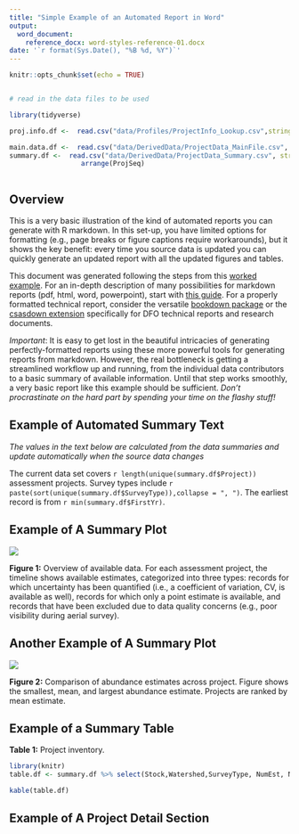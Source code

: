 ```yaml
---
title: "Simple Example of an Automated Report in Word"
output: 
  word_document:
    reference_docx: word-styles-reference-01.docx
date: '`r format(Sys.Date(), "%B %d, %Y")`'
---
```


```r
knitr::opts_chunk$set(echo = TRUE)


# read in the data files to be used

library(tidyverse)

proj.info.df <-  read.csv("data/Profiles/ProjectInfo_Lookup.csv",stringsAsFactors = FALSE)

main.data.df <-  read.csv("data/DerivedData/ProjectData_MainFile.csv", stringsAsFactors = FALSE)
summary.df <-  read.csv("data/DerivedData/ProjectData_Summary.csv", stringsAsFactors = FALSE) %>%
                  arrange(ProjSeq)



```

## Overview

This is a very basic illustration of the kind of automated reports you can generate with R markdown. In this set-up, you have limited options for formatting (e.g., page breaks or figure captions require workarounds), but it shows the key benefit: every time you source data is updated you can quickly generate an updated report with all the  updated figures and tables. 

This document was generated following the steps from this [worked example](https://rmarkdown.rstudio.com/articles_docx.html). For an in-depth description of many possibilities for markdown reports (pdf, html, word, powerpoint), start with [this guide](https://epirhandbook.com/en/reports-with-r-markdown.html). For a properly formatted technical report, consider the versatile [bookdown package](https://bookdown.org/yihui/rmarkdown/) or the  [csasdown extension ](https://github.com/pbs-assess/csasdown) specifically for DFO technical reports and research documents.

*Important*: It is easy to get lost in the beautiful intricacies of generating perfectly-formatted reports using these more powerful tools for generating reports from markdown. However, the real bottleneck is getting a streamlined workflow up and running, from the individual data contributors to a basic summary of available information. Until that step works smoothly, a very basic report like this example should be sufficient. *Don't procrastinate on the hard part by spending your time on the flashy stuff!*


## Example of Automated Summary Text

*The values in the text below are calculated from the data summaries and update automatically when the source data changes*


The current data set covers `r length(unique(summary.df$Project))` assessment projects. Survey types include `r paste(sort(unique(summary.df$SurveyType)),collapse = ", ")`. The earliest record is from `r min(summary.df$FirstYr)`.


## Example of A Summary Plot


![](PLOTS/DataOverview_ALL.png)

**Figure 1:** Overview of available data. For each assessment project, the timeline shows available estimates, categorized into three types: records for which uncertainty has been quantified (i.e., a coefficient of variation, CV, is available as well), records for which only a point estimate is available, and records that have been excluded due to data quality concerns (e.g., poor visibility during aerial survey).


## Another Example of A Summary Plot


![](PLOTS/RankingPlot_ALL.png)

**Figure 2:** Comparison of abundance estimates across project. Figure shows the smallest, mean, and largest abundance estimate. Projects are ranked by mean estimate. 




## Example of a Summary Table

**Table 1:** Project inventory.

``` r
library(knitr)
table.df <- summary.df %>% select(Stock,Watershed,SurveyType, NumEst, NumCV, FirstYr, LastYr)

kable(table.df)


```

## Example of A Project Detail Section










